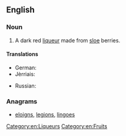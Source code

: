 ==English==
{{wikipedia}}
===Noun===
{{en-noun|head=[[sloe]] [[gin]]}}

# A dark red [[liqueur]] made from [[sloe]] berries.

====Translations====
{{trans-top|liqueur}}
* German: {{t|de|Schlehenlikör}}
* Jèrriais: {{t|roa-jer|dginne sus des preunelles|m}}
{{trans-mid}}
* Russian: {{t-check|ru|[[терновый]] [[джин]]|m|tr=ternóvyj džín|sc=Cyrl}} {{attention|ru|2=was "[[терновый]] [[джин]]" - assumed sum-of-parts; if an idiom, remove the wikilinks to the individual words. see [[User:Kephir/gadgets/xte#Translation_fixing]]}}
{{trans-bottom}}

===Anagrams===
* [[eloigns#English|eloigns]], [[legions#English|legions]], [[lingoes#English|lingoes]]

[[Category:en:Liqueurs]]
[[Category:en:Fruits]]